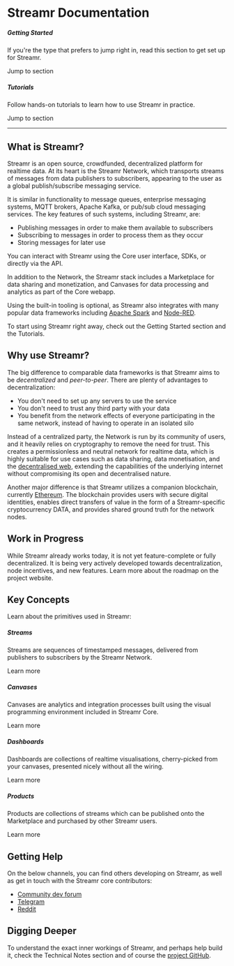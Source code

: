 




# Streamr Documentation

<div className={styles.streamrBanner}>
    <Logo color="#FF5C00" opacity="1" className={styles.logo} />
</div>

<div className={styles.panels}>
    <Panel>
        <h5>Getting Started</h5>
        <p>If you're the type that prefers to jump right in, read this section to get set up for Streamr.</p>
        <Link className={styles.link} to={formatPath(links.newdocs.gettingStarted)}>
            Jump to section
            <SvgIcon name="back" className={styles.forwardArrow} />
        </Link>
    </Panel>
    <Panel >
        <h5>Tutorials</h5>
        <p>Follow hands-on tutorials to learn how to use Streamr in practice.</p>
        <Link className={styles.link} to={formatPath(links.newdocs.tutorials)}>
            Jump to section
            <SvgIcon name="back" className={styles.forwardArrow} />
        </Link>
    </Panel>
</div>

<hr />

## What is Streamr?

Streamr is an open source, crowdfunded, decentralized platform for realtime data. At its heart is the <Link to={links.site.network}>Streamr Network</Link>, which transports <Link to={links.newdocs.streams}>streams</Link> of messages from data publishers to subscribers, appearing to the user as a global publish/subscribe messaging service.

It is similar in functionality to message queues, enterprise messaging systems, MQTT brokers, Apache Kafka, or pub/sub cloud messaging services. The key features of such systems, including Streamr, are:

- Publishing messages in order to make them available to subscribers
- Subscribing to messages in order to process them as they occur
- Storing messages for later use

You can interact with Streamr using the <Link to={links.newdocs.core}>Core</Link> user interface, <Link to={links.newdocs.api}>SDKs</Link>, or directly via the <Link to={links.newdocs.api}>API</Link>.

In addition to the Network, the Streamr stack includes a <Link to={links.newdocs.marketplace}>Marketplace</Link> for data sharing and monetization, and <Link to={links.newdocs.canvases}>Canvases</Link> for data processing and analytics as part of the Core webapp.

Using the built-in tooling is optional, as Streamr also integrates with many popular data frameworks including <a target="_blank" href={links.blogPosts.spark}>Apache Spark</a> and <a target="_blank" href={links.blogPosts.nodered}>Node-RED</a>.

To start using Streamr right away, check out the <Link to={links.newdocs.gettingStarted}>Getting Started</Link> section and the <Link to={links.newdocs.tutorials}>Tutorials.</Link>

## Why use Streamr?

The big difference to comparable data frameworks is that Streamr aims to be *decentralized* and *peer-to-peer*. There are plenty of advantages to decentralization:

- You don't need to set up any servers to use the service
- You don't need to trust any third party with your data
- You benefit from the network effects of everyone participating in the same network, instead of having to operate in an isolated silo

Instead of a centralized party, the Network is run by its community of users, and it heavily relies on cryptography to remove the need for trust. This creates a permissionless and neutral network for realtime data, which is highly suitable for use cases such as data sharing, data monetisation, and the <a target="_blank" href={links.external.decentralizedWeb}>decentralised web</a>, extending the capabilities of the underlying internet without compromising its open and decentralised nature.

Another major difference is that Streamr utilizes a companion blockchain, currently <a target="_blank" href={links.external.ethereum}>Ethereum</a>. The blockchain provides users with secure digital identities, enables direct transfers of value in the form of a Streamr-specific cryptocurrency <Link to={links.newdocs.dataToken}>DATA</Link>, and provides shared ground truth for the network nodes.

## Work in Progress

While Streamr already works today, it is not yet feature-complete or fully decentralized. It is being very actively developed towards decentralization, node incentives, and new features. Learn more about the roadmap on the <Link to={links.streamrSite}>project website</Link>.

## Key Concepts

Learn about the primitives used in Streamr:

<div className={styles.panels}>
    <Panel>
        <h5>Streams</h5>
        <p>Streams are sequences of timestamped messages, delivered from publishers to subscribers by the Streamr Network.</p>
        <Link className={styles.link} to={formatPath(links.newdocs.streams)}>
            Learn more
            <SvgIcon name="back" className={styles.forwardArrow} />
        </Link>
    </Panel>
    <Panel >
        <h5>Canvases</h5>
        <p>Canvases are analytics and integration processes built using the visual programming environment included in Streamr Core.</p>
        <Link className={styles.link} to={formatPath(links.newdocs.canvases)}>
            Learn more
            <SvgIcon name="back" className={styles.forwardArrow} />
        </Link>
    </Panel>
</div>

<div className={styles.panels}>
    <Panel>
        <h5>Dashboards</h5>
        <p>Dashboards are collections of realtime visualisations, cherry-picked from your canvases, presented nicely without all the wiring.</p>
        <Link className={styles.link} to={formatPath(links.newdocs.dashboards)}>
            Learn more
            <SvgIcon name="back" className={styles.forwardArrow} />
        </Link>
    </Panel>
    <Panel >
        <h5>Products</h5>
        <p>Products are collections of streams which can be published onto the Marketplace and purchased by other Streamr users.</p>
        <Link className={styles.link} to={formatPath(links.newdocs.products)}>
            Learn more
            <SvgIcon name="back" className={styles.forwardArrow} />
        </Link>
    </Panel>
</div>

## Getting Help

On the below channels, you can find others developing on Streamr, as well as get in touch with the Streamr core contributors:

- <a target="_blank" href={links.community.devForum}>Community dev forum</a>
- <a target="_blank" href={links.community.telegram}>Telegram</a>
- <a target="_blank" href={links.community.reddit}>Reddit</a>

## Digging Deeper

To understand the exact inner workings of Streamr, and perhaps help build it, check the <Link to={links.newdocs.technicalNotes}>Technical Notes section</Link> and of course the <a target="_blank" href={links.community.github}>project GitHub</a>.
